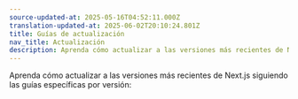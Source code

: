 ```yaml
---
source-updated-at: 2025-05-16T04:52:11.000Z
translation-updated-at: 2025-06-02T20:10:24.801Z
title: Guías de actualización
nav_title: Actualización
description: Aprenda cómo actualizar a las versiones más recientes de Next.js siguiendo las guías específicas por versión.
---
```


Aprenda cómo actualizar a las versiones más recientes de Next.js siguiendo las guías específicas por versión: